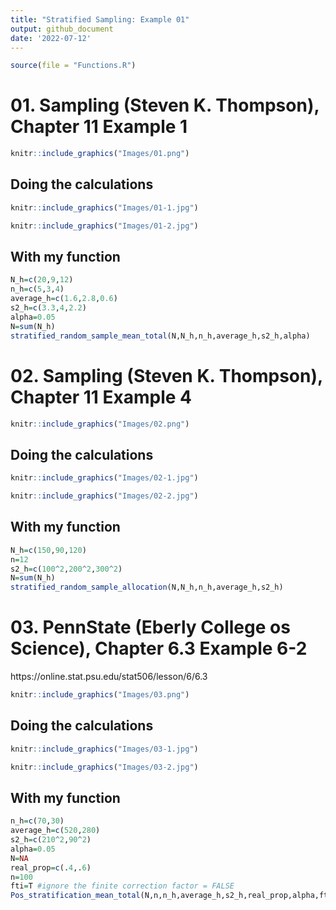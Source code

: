 ```yaml
---
title: "Stratified Sampling: Example 01"
output: github_document
date: '2022-07-12'
---
```

```r
source(file = "Functions.R")
```
# 01. Sampling (Steven K. Thompson), Chapter 11 Example 1

```r
knitr::include_graphics("Images/01.png")
```

## Doing the calculations

```r
knitr::include_graphics("Images/01-1.jpg")
```
```r
knitr::include_graphics("Images/01-2.jpg")
```

## With my function
```r
N_h=c(20,9,12)
n_h=c(5,3,4)
average_h=c(1.6,2.8,0.6)
s2_h=c(3.3,4,2.2)
alpha=0.05
N=sum(N_h)
stratified_random_sample_mean_total(N,N_h,n_h,average_h,s2_h,alpha)
```

# 02. Sampling (Steven K. Thompson), Chapter 11 Example 4

```r
knitr::include_graphics("Images/02.png")
```

## Doing the calculations

```r
knitr::include_graphics("Images/02-1.jpg")
```
```r
knitr::include_graphics("Images/02-2.jpg")
```

## With my function
```r
N_h=c(150,90,120)
n=12
s2_h=c(100^2,200^2,300^2)
N=sum(N_h)
stratified_random_sample_allocation(N,N_h,n_h,average_h,s2_h)
```
# 03. PennState (Eberly College os Science), Chapter 6.3 Example 6-2 

https://online.stat.psu.edu/stat506/lesson/6/6.3

```r
knitr::include_graphics("Images/03.png")
```

## Doing the calculations

```r
knitr::include_graphics("Images/03-1.jpg")
```
```r
knitr::include_graphics("Images/03-2.jpg")
```

## With my function
```r
n_h=c(70,30)
average_h=c(520,280)
s2_h=c(210^2,90^2)
alpha=0.05
N=NA
real_prop=c(.4,.6)
n=100
fti=T #ignore the finite correction factor = FALSE
Pos_stratification_mean_total(N,n,n_h,average_h,s2_h,real_prop,alpha,fti)
```
